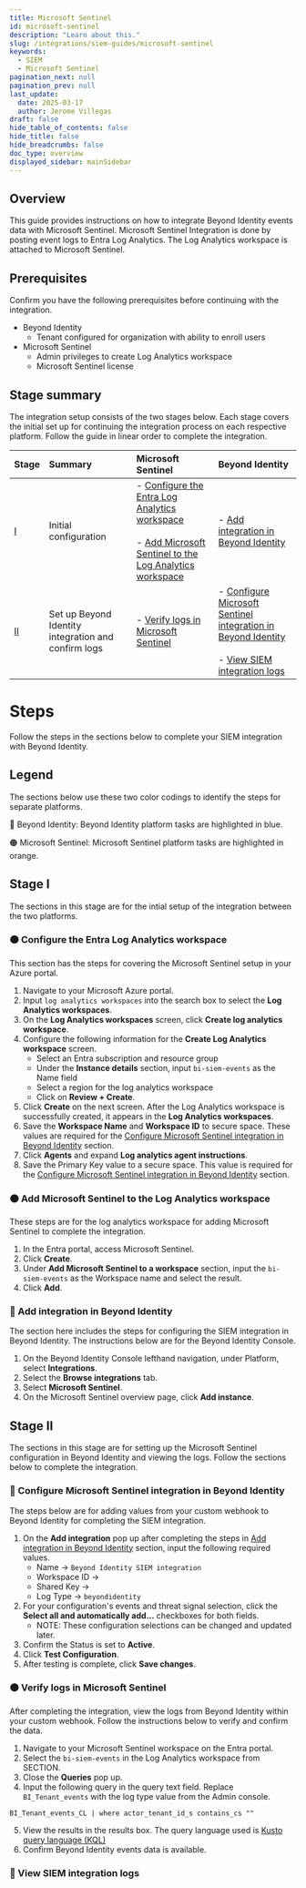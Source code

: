 ```yaml
---
title: Microsoft Sentinel
id: microsoft-sentinel
description: "Learn about this."
slug: /integrations/siem-guides/microsoft-sentinel
keywords:
  - SIEM
  - Microsoft Sentinel
pagination_next: null
pagination_prev: null
last_update:
  date: 2025-03-17
  author: Jerome Villegas
draft: false
hide_table_of_contents: false
hide_title: false
hide_breadcrumbs: false
doc_type: overview
displayed_sidebar: mainSidebar
---
```


## Overview

This guide provides instructions on how to integrate Beyond Identity events data with Microsoft Sentinel. Microsoft Sentinel Integration is done by posting event logs to Entra Log Analytics. The Log Analytics workspace is attached to Microsoft Sentinel.

## Prerequisites

Confirm you have the following prerequisites before continuing with the integration.

- Beyond Identity
    - Tenant configured for organization with ability to enroll users
- Microsoft Sentinel
    - Admin privileges to create Log Analytics workspace
    - Microsoft Sentinel license

## Stage summary

The integration setup consists of the two stages below. Each stage covers the initial set up for continuing the integration process on each respective platform. Follow the guide in linear order to complete the integration.

| Stage | Summary | Microsoft Sentinel | Beyond Identity |
| :---- | :---- | :---- | :---- |
| [I](#stage-i) | Initial configuration | - [Configure the Entra Log Analytics workspace](#-configure-the-entra-log-analytics-workspace)<br></br>- [Add Microsoft Sentinel to the Log Analytics workspace](#-add-microsoft-sentinel-to-the-log-analytics-workspace) | - [Add integration in Beyond Identity](#-add-integration-in-beyond-identity) |
| [II](#stage-ii) | Set up Beyond Identity integration and confirm logs | - [Verify logs in Microsoft Sentinel](#-verify-logs-in-microsoft-sentinel) | - [Configure Microsoft Sentinel integration in Beyond Identity](#-configure-microsoft-sentinel-integration-in-beyond-identity)<br></br>- [View SIEM integration logs](#-view-siem-integration-logs) |

# Steps

Follow the steps in the sections below to complete your SIEM integration with Beyond Identity.

## Legend

The sections below use these two color codings to identify the steps for separate platforms.

🔵 Beyond Identity: Beyond Identity platform tasks are highlighted in blue.

🟠 Microsoft Sentinel: Microsoft Sentinel platform tasks are highlighted in orange.

## Stage I

The sections in this stage are for the intial setup of the integration between the two platforms.

### 🟠 Configure the Entra Log Analytics workspace

This section has the steps for covering the Microsoft Sentinel setup in your Azure portal.

1. Navigate to your Microsoft Azure portal.
2. Input `log analytics workspaces` into the search box to select the **Log Analytics workspaces**.
3. On the **Log Analytics workspaces** screen, click **Create log analytics workspace**.
4. Configure the following information for the **Create Log Analytics workspace** screen.
    - Select an Entra subscription and resource group
    - Under the **Instance details** section, input `bi-siem-events` as the Name field
    - Select a region for the log analytics workspace
    - Click on **Review + Create**.
5. Click **Create** on the next screen. After the Log Analytics workspace is successfully created, it appears in the **Log Analytics workspaces**.
6. Save the **Workspace Name** and **Workspace ID** to secure space. These values are required for the [Configure Microsoft Sentinel integration in Beyond Identity](#-configure-microsoft-sentinel-integration-in-beyond-identity) section.
7. Click **Agents** and expand **Log analytics agent instructions**.
8. Save the Primary Key value to a secure space. This value is required for the [Configure Microsoft Sentinel integration in Beyond Identity](#-configure-microsoft-sentinel-integration-in-beyond-identity) section.


### 🟠 Add Microsoft Sentinel to the Log Analytics workspace

These steps are for the log analytics workspace for adding Microsoft Sentinel to complete the integration.

1. In the Entra portal, access Microsoft Sentinel.
2. Click **Create**.
3. Under **Add Microsoft Sentinel to a workspace** section, input the `bi-siem-events` as the Workspace name and select the result.
4. Click **Add**.

### 🔵 Add integration in Beyond Identity

The section here includes the steps for configuring the SIEM integration in Beyond Identity. The instructions below are for the Beyond Identity Console.

1. On the Beyond Identity Console lefthand navigation, under Platform, select **Integrations**.
2. Select the **Browse integrations** tab.
3. Select **Microsoft Sentinel**.
4. On the Microsoft Sentinel overview page, click **Add instance**.

## Stage II

The sections in this stage are for setting up the Microsoft Sentinel configuration in Beyond Identity and viewing the logs. Follow the sections below to complete the integration.

### 🔵 Configure Microsoft Sentinel integration in Beyond Identity

The steps below are for adding values from your custom webhook to Beyond Identity for completing the SIEM integration.

1. On the **Add integration** pop up after completing the steps in [Add integration in Beyond Identity](#-add-integration-in-beyond-identity) section, input the following required values.
    - Name → `Beyond Identity SIEM integration`
    - Workspace ID → 
    - Shared Key → 
    - Log Type → `beyondidentity`
2. For your configuration's events and threat signal selection, click the **Select all and automatically add...** checkboxes for both fields.
    - NOTE: These configuration selections can be changed and updated later.
4. Confirm the Status is set to **Active**.
5. Click **Test Configuration**.
6. After testing is complete, click **Save changes**.

### 🟠 Verify logs in Microsoft Sentinel

After completing the integration, view the logs from Beyond Identity within your custom webhook. Follow the instructions below to verify and confirm the data.

1. Navigate to your Microsoft Sentinel workspace on the Entra portal.
2. Select the `bi-siem-events` in the Log Analytics workspace from SECTION.
3. Close the **Queries** pop up.
4. Input the following query in the query text field. Replace `BI_Tenant_events` with the log type value from the Admin console.
```
BI_Tenant_events_CL | where actor_tenant_id_s contains_cs ""
```
5. View the results in the results box. The query language used is [Kusto query language (KQL)](https://learn.microsoft.com/en-us/kusto/query/?view=azure-data-explorer&preserve-view=true)
6. Confirm Beyond Identity events data is available.



### 🔵 View SIEM integration logs

<ViewSiem />